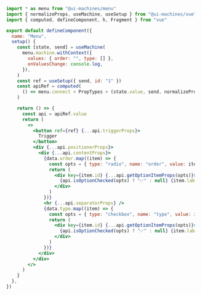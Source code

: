 ```jsx
import * as menu from "@ui-machines/menu"
import { normalizeProps, useMachine, useSetup } from "@ui-machines/vue"
import { computed, defineComponent, h, Fragment } from "vue"

export default defineComponent({
  name: "Menu",
  setup() {
    const [state, send] = useMachine(
      menu.machine.withContext({
        values: { order: "", type: [] },
        onValuesChange: console.log,
      }),
    )
    const ref = useSetup({ send, id: "1" })
    const apiRef = computed(
      () => menu.connect < PropTypes > (state.value, send, normalizeProps),
    )

    return () => {
      const api = apiRef.value
      return (
        <>
          <button ref={ref} {...api.triggerProps}>
            Trigger
          </button>
          <div {...api.positionerProps}>
            <div {...api.contentProps}>
              {data.order.map((item) => {
                const opts = { type: "radio", name: "order", value: item.id }
                return (
                  <div key={item.id} {...api.getOptionItemProps(opts)}>
                    {api.isOptionChecked(opts) ? "✅" : null} {item.label}
                  </div>
                )
              })}
              <hr {...api.separatorProps} />
              {data.type.map((item) => {
                const opts = { type: "checkbox", name: "type", value: item.id }
                return (
                  <div key={item.id} {...api.getOptionItemProps(opts)}>
                    {api.isOptionChecked(opts) ? "✅" : null} {item.label}
                  </div>
                )
              })}
            </div>
          </div>
        </>
      )
    }
  },
})
```

